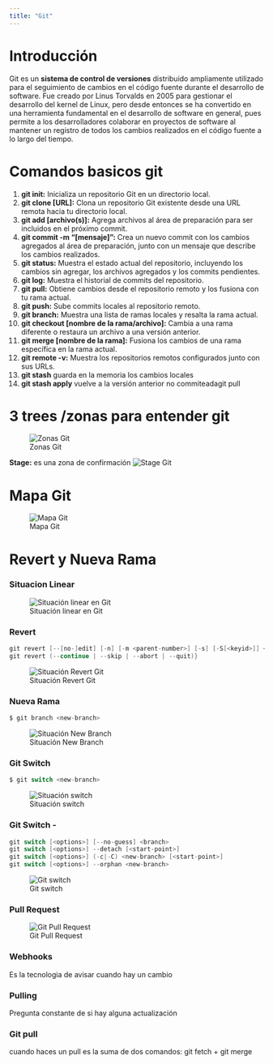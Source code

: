 ```yaml
---
title: "Git"
---
```


# Introducción

Git es un **sistema de control de versiones** distribuido ampliamente utilizado para el seguimiento de cambios en el código fuente durante el desarrollo de software. Fue creado por Linus Torvalds en 2005 para gestionar el desarrollo del kernel de Linux, pero desde entonces se ha convertido en una herramienta fundamental en el desarrollo de software en general, pues permite a los desarrolladores colaborar en proyectos de software al mantener un registro de todos los cambios realizados en el código fuente a lo largo del tiempo. 

# Comandos basicos git

1. **git init:** Inicializa un repositorio Git en un directorio local.
2. **git clone [URL]:** Clona un repositorio Git existente desde una URL remota hacia tu directorio local.
3. **git add [archivo(s)]:** Agrega archivos al área de preparación para ser incluidos en el próximo commit.
4. **git commit -m "[mensaje]":** Crea un nuevo commit con los cambios agregados al área de preparación, junto con un mensaje que describe los cambios realizados.
5. **git status:** Muestra el estado actual del repositorio, incluyendo los cambios sin agregar, los archivos agregados y los commits pendientes.
6. **git log:** Muestra el historial de commits del repositorio.
7. **git pull:** Obtiene cambios desde el repositorio remoto y los fusiona con tu rama actual.
8. **git push:** Sube commits locales al repositorio remoto.
9. **git branch:** Muestra una lista de ramas locales y resalta la rama actual.
10. **git checkout [nombre de la rama/archivo]:** Cambia a una rama diferente o restaura un archivo a una versión anterior.
11. **git merge [nombre de la rama]:** Fusiona los cambios de una rama específica en la rama actual.
12. **git remote -v:** Muestra los repositorios remotos configurados junto con sus URLs.
13. **git stash** guarda en la memoria los cambios locales
14. **git stash apply** vuelve a la versión anterior no commiteadagit pull


# 3 trees /zonas para entender git 

![Zonas Git](/Imagenes/working_stage_localrepository.jpg){.lightbox}



**Stage:** es una zona de confirmación
![Stage Git](/Imagenes/stage.jpeg){.lightbox}

# Mapa Git
![Mapa Git](/Imagenes/mapagit.jpeg){.lightbox}


# Revert y Nueva Rama

### Situacion Linear
![Situación linear en Git](/Imagenes/lineargit.jpeg){.lightbox}

### Revert
```c 
git revert [--[no-]edit] [-n] [-m <parent-number>] [-s] [-S[<keyid>]] <commit>…​
git revert (--continue | --skip | --abort | --quit)}
```
![Situación Revert Git](/Imagenes/revertgit.jpeg){.lightbox}

### Nueva Rama
```c
$ git branch <new-branch>
```
![Situación New Branch](/Imagenes/crearnuevarama.jpeg){.lightbox}


### Git Switch
```c
$ git switch <new-branch>
```
![Situación switch](/Imagenes/gitswitch.jpeg){.lightbox}


### Git Switch -
```c
git switch [<options>] [--no-guess] <branch>
git switch [<options>] --detach [<start-point>]
git switch [<options>] (-c|-C) <new-branch> [<start-point>]
git switch [<options>] --orphan <new-branch>
```
![Git switch](/Imagenes/gitSwitchMenos.jpeg){.lightbox}


### Pull Request

![Git Pull Request](/Imagenes/gitpullrequests.jpeg){.lightbox}


### Webhooks
Es la tecnologia de avisar cuando hay un cambio

### Pulling
Pregunta constante de si hay alguna actualización 

### Git pull
cuando haces un pull es la suma de dos comandos: git fetch + git merge


